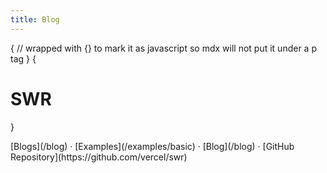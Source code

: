 ```yaml
---
title: Blog
---
```


{
// wrapped with {} to mark it as javascript so mdx will not put it under a p tag
}
{<h1 className="text-center text-4xl tracking-tighter font-extrabold md:text-5xl mt-8">SWR</h1>}

<div className="mt-16 mb-20 text-center">
  [Blogs](/blog) · [Examples](/examples/basic) · [Blog](/blog) · [GitHub Repository](https://github.com/vercel/swr)
</div>


<BlogIndex />
